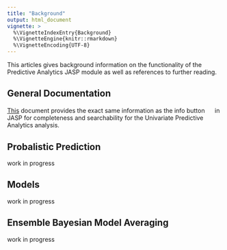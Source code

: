 ```yaml
---
title: "Background"
output: html_document
vignette: >
  %\VignetteIndexEntry{Background}
  %\VignetteEngine{knitr::rmarkdown}
  %\VignetteEncoding{UTF-8}
---
```


This articles gives background information on the functionality of the Predictive Analytics JASP module as well as references to further reading.

## General Documentation

[This](general_documentation.html) document provides the exact same information as the info button ![](images/info-button.png){width="1.1em"} in JASP for completeness and searchability for the Univariate Predictive Analytics analysis.



## Probalistic Prediction
work in progress

## Models
work in progress

## Ensemble Bayesian Model Averaging
work in progress



